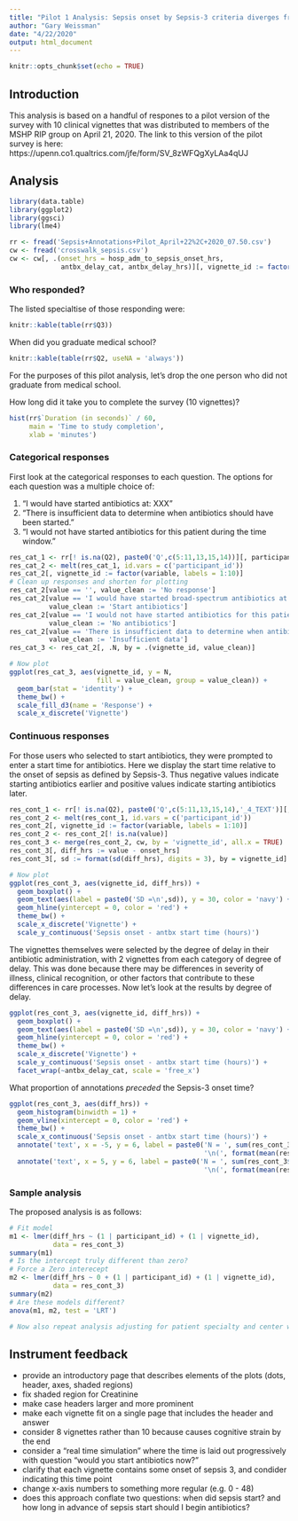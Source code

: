 ```yaml
---
title: "Pilot 1 Analysis: Sepsis onset by Sepsis-3 criteria diverges from clinical judgement of timing of antibiotic initiation"
author: "Gary Weissman"
date: "4/22/2020"
output: html_document
---
```


```r
knitr::opts_chunk$set(echo = TRUE)
```

## Introduction

This analysis is based on a handful of respones to a pilot version of the survey with 10 clinical vignettes that was distributed to members of the MSHP RIP group on April 21, 2020. The link to this version of the pilot survey is here: https://upenn.co1.qualtrics.com/jfe/form/SV_8zWFQgXyLAa4qUJ

## Analysis

```r
library(data.table)
library(ggplot2)
library(ggsci)
library(lme4)

rr <- fread('Sepsis+Annotations+Pilot_April+22%2C+2020_07.50.csv')
cw <- fread('crosswalk_sepsis.csv')
cw <- cw[, .(onset_hrs = hosp_adm_to_sepsis_onset_hrs, 
             antbx_delay_cat, antbx_delay_hrs)][, vignette_id := factor(1:10)]
```

### Who responded?

The listed specialtise of those responding were:

```r
knitr::kable(table(rr$Q3))
```

When did you graduate medical school?

```r
knitr::kable(table(rr$Q2, useNA = 'always'))
```

For the purposes of this pilot analysis, let's drop the one person who did not graduate from medical school.

How long did it take you to complete the survey (10 vignettes)?

```r
hist(rr$`Duration (in seconds)` / 60, 
     main = 'Time to study completion',
     xlab = 'minutes')
```

### Categorical responses

First look at the categorical responses to each question. The options for each question was a multiple choice of:

1. "I would have started antibiotics at: XXX"
2. "There is insufficient data to determine when antibiotics should have been started."
3. "I would not have started antibiotics for this patient during the time window."

```r
res_cat_1 <- rr[! is.na(Q2), paste0('Q',c(5:11,13,15,14))][, participant_id := .I]
res_cat_2 <- melt(res_cat_1, id.vars = c('participant_id'))
res_cat_2[, vignette_id := factor(variable, labels = 1:10)]
# Clean up responses and shorten for plotting
res_cat_2[value == '', value_clean := 'No response']
res_cat_2[value == 'I would have started broad-spectrum antibiotics at:',
          value_clean := 'Start antibiotics']
res_cat_2[value == 'I would not have started antibiotics for this patient during the time window.',
          value_clean := 'No antibiotics']
res_cat_2[value == 'There is insufficient data to determine when antibiotics should have been started.',
          value_clean := 'Insufficient data']
res_cat_3 <- res_cat_2[, .N, by = .(vignette_id, value_clean)]

# Now plot
ggplot(res_cat_3, aes(vignette_id, y = N, 
                      fill = value_clean, group = value_clean)) +
  geom_bar(stat = 'identity') +
  theme_bw() +
  scale_fill_d3(name = 'Response') +
  scale_x_discrete('Vignette')
```

### Continuous responses

For those users who selected to start antibiotics, they were prompted to enter a start time for antibiotics. Here we display the start time relative to the onset of sepsis as defined by Sepsis-3. Thus negative values indicate starting antibiotics earlier and positive values indicate starting antibiotics later.

```r
res_cont_1 <- rr[! is.na(Q2), paste0('Q',c(5:11,13,15,14),'_4_TEXT')][,participant_id := .I]
res_cont_2 <- melt(res_cont_1, id.vars = c('participant_id'))
res_cont_2[, vignette_id := factor(variable, labels = 1:10)]
res_cont_2 <- res_cont_2[! is.na(value)]
res_cont_3 <- merge(res_cont_2, cw, by = 'vignette_id', all.x = TRUE)
res_cont_3[, diff_hrs := value - onset_hrs]
res_cont_3[, sd := format(sd(diff_hrs), digits = 3), by = vignette_id]

# Now plot
ggplot(res_cont_3, aes(vignette_id, diff_hrs)) +
  geom_boxplot() +
  geom_text(aes(label = paste0('SD =\n',sd)), y = 30, color = 'navy') +
  geom_hline(yintercept = 0, color = 'red') +
  theme_bw() +
  scale_x_discrete('Vignette') +
  scale_y_continuous('Sepsis onset - antbx start time (hours)')
```

The vignettes themselves were selected by the degree of delay in their antibiotic administration, with 2 vignettes from each category of degree of delay. This was done because there may be differences in severity of illness, clinical recognition, or other factors that contribute to these differences in care processes. Now let's look at the results by degree of delay.

```r
ggplot(res_cont_3, aes(vignette_id, diff_hrs)) +
  geom_boxplot() +
  geom_text(aes(label = paste0('SD =\n',sd)), y = 30, color = 'navy') + 
  geom_hline(yintercept = 0, color = 'red') +
  theme_bw() +
  scale_x_discrete('Vignette') +
  scale_y_continuous('Sepsis onset - antbx start time (hours)') +
  facet_wrap(~antbx_delay_cat, scale = 'free_x')
```

What proportion of annotations *preceded* the Sepsis-3 onset time?

```r
ggplot(res_cont_3, aes(diff_hrs)) + 
  geom_histogram(binwidth = 1) +
  geom_vline(xintercept = 0, color = 'red') +
  theme_bw() +
  scale_x_continuous('Sepsis onset - antbx start time (hours)') +
  annotate('text', x = -5, y = 6, label = paste0('N = ', sum(res_cont_3$diff_hrs < 0),
                                                 '\n(', format(mean(res_cont_3$diff_hrs < 0) * 100, digits = 2), '%)')) +
  annotate('text', x = 5, y = 6, label = paste0('N = ', sum(res_cont_3$diff_hrs >= 0),
                                                 '\n(', format(mean(res_cont_3$diff_hrs >= 0) * 100, digits = 2), '%)')) 

```

### Sample analysis 

The proposed analysis is as follows:

```r
# Fit model
m1 <- lmer(diff_hrs ~ (1 | participant_id) + (1 | vignette_id), 
           data = res_cont_3)
summary(m1)
# Is the intercept truly different than zero?
# Force a Zero interecept
m2 <- lmer(diff_hrs ~ 0 + (1 | participant_id) + (1 | vignette_id), 
           data = res_cont_3)
summary(m2)
# Are these models different?
anova(m1, m2, test = 'LRT')

# Now also repeat analysis adjusting for patient specialty and center when we have more data...
```


## Instrument feedback

- provide an introductory page that describes elements of the plots (dots, header, axes, shaded regions)
- fix shaded region for Creatinine
- make case headers larger and more prominent
- make each vignette fit on a single page that includes the header and answer
- consider 8 vignettes rather than 10 because causes cognitive strain by the end
- consider a "real time simulation" where the time is laid out progressively with question "would you start antibiotics now?"
- clarify that each vignette contains some onset of sepsis 3, and condider indicating this time point
- change x-axis numbers to something more regular (e.g. 0 - 48)
- does this approach conflate two questions: when did sepsis start? and how long in advance of sepsis start should I begin antibiotics?
